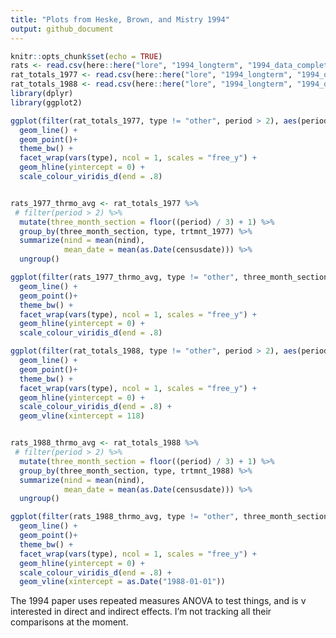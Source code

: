 ```yaml
---
title: "Plots from Heske, Brown, and Mistry 1994"
output: github_document
---
```


```r
knitr::opts_chunk$set(echo = TRUE)
rats <- read.csv(here::here("lore", "1994_longterm", "1994_data_complete.csv"), stringsAsFactors = F)
rat_totals_1977 <- read.csv(here::here("lore", "1994_longterm", "1994_data_statevars_1977.csv"), stringsAsFactors = F)
rat_totals_1988 <- read.csv(here::here("lore", "1994_longterm", "1994_data_statevars_1988.csv"), stringsAsFactors = F)
library(dplyr)
library(ggplot2)

```

```r


ggplot(filter(rat_totals_1977, type != "other", period > 2), aes(period, nind, color = trtmnt_1977)) +
  geom_line() +
  geom_point()+
  theme_bw() +
  facet_wrap(vars(type), ncol = 1, scales = "free_y") +
  geom_hline(yintercept = 0) +
  scale_colour_viridis_d(end = .8)


rats_1977_thrmo_avg <- rat_totals_1977 %>%
 # filter(period > 2) %>%
  mutate(three_month_section = floor((period) / 3) + 1) %>%
  group_by(three_month_section, type, trtmnt_1977) %>%
  summarize(nind = mean(nind),
            mean_date = mean(as.Date(censusdate))) %>%
  ungroup()

ggplot(filter(rats_1977_thrmo_avg, type != "other", three_month_section < 52), aes(mean_date, nind, color = trtmnt_1977)) +
  geom_line() +
  geom_point()+
  theme_bw() +
  facet_wrap(vars(type), ncol = 1, scales = "free_y") +
  geom_hline(yintercept = 0) +
  scale_colour_viridis_d(end = .8)

```

```r


ggplot(filter(rat_totals_1988, type != "other", period > 2), aes(period, nind, color = trtmnt_1988)) +
  geom_line() +
  geom_point()+
  theme_bw() +
  facet_wrap(vars(type), ncol = 1, scales = "free_y") +
  geom_hline(yintercept = 0) +
  scale_colour_viridis_d(end = .8) +
  geom_vline(xintercept = 118)


rats_1988_thrmo_avg <- rat_totals_1988 %>%
 # filter(period > 2) %>%
  mutate(three_month_section = floor((period) / 3) + 1) %>%
  group_by(three_month_section, type, trtmnt_1988) %>%
  summarize(nind = mean(nind),
            mean_date = mean(as.Date(censusdate))) %>%
  ungroup()

ggplot(filter(rats_1988_thrmo_avg, type != "other", three_month_section < 52), aes(mean_date, nind, color = trtmnt_1988)) +
  geom_line() +
  geom_point()+
  theme_bw() +
  facet_wrap(vars(type), ncol = 1, scales = "free_y") +
  geom_hline(yintercept = 0) +
  scale_colour_viridis_d(end = .8) +
  geom_vline(xintercept = as.Date("1988-01-01"))

```

The 1994 paper uses repeated measures ANOVA to test things, and is v interested in direct and indirect effects. I'm not tracking all their comparisons at the moment. 


